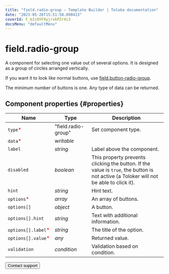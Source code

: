 ```yaml
---
title: "field.radio-group — Template Builder | Toloka documentation"
date: "2023-05-26T15:51:58.898413"
coverId: F_bIcOYF9yjrxkPZrXc3
docsMenu: "defaultMenu"
---
```



# field.radio-group

A component for selecting one value out of several options. It is designed as a group of circles arranged vertically.

If you want it to look like normal buttons, use [field.button-radio-group](/docs/template-builder/reference/field.button-radio-group).

The minimum number of buttons is one. Any type of data can be returned.

## Component properties {#properties}

**Name** | **Type** | **Description**
----- | ----- | -----
`type`<span style="color: red">\*</span> | "field.radio-group" | Set component type.
`data`<span style="color: red">\*</span> | _writable_ | <TolokaTbSourceDataWithValues/>
`label` | _string_ | Label above the component.
`disabled` | _boolean_ | This property prevents clicking the button. If the value is `true`, the button is not active (a Toloker will not be able to click it).
`hint` | _string_ | Hint text.
`options`<span style="color: red">\*</span> | _array_ | An array of buttons.
`options[]` | _object_ | A button.
`options[].hint` | _string_ | Text with additional information.
`options[].label`<span style="color: red">\*</span> | _string_ | The title of the option.
`options[].value`<span style="color: red">\*</span> | _any_ | Returned value.
`validation` | _condition_ | Validation based on condition.

<Button themeColor="light" view="default" size="l" type="link" url="/docs/guide/troubleshooting/support?form-source=template-builder-reference-field-radio-group">Contact support</Button>